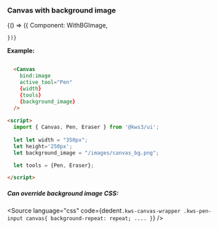
<Version />

<Meta  title="Canvas/Examples" />


### Canvas with background image


  <Story name="With Background Image">
    {() => ({
      Component: WithBGImage,
    
    })}
  </Story>


**Example:**

```html

  <Canvas
    bind:image
    active_tool="Pen"
    {width}
    {tools}
    {background_image}
  />
    
<script>
  import { Canvas, Pen, Eraser } from '@kws3/ui';
  
  let let width = "350px";
  let height='250px';
  let background_image = "/images/canvas_bg.png";

  let tools = {Pen, Eraser};

</script>
```

##### Can override background image CSS:

<Source
  language="css"
  code={dedent`
    .kws-canvas-wrapper .kws-pen-input canvas{
      background-repeat: repeat;
      ....
    }
  `}
/>
